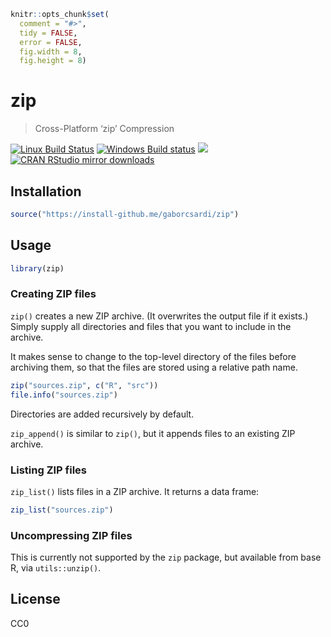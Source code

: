 
```r
knitr::opts_chunk$set(
  comment = "#>",
  tidy = FALSE,
  error = FALSE,
  fig.width = 8,
  fig.height = 8)
```

# zip

> Cross-Platform 'zip' Compression

[![Linux Build Status](https://travis-ci.org/gaborcsardi/zip.svg?branch=master)](https://travis-ci.org/gaborcsardi/zip)
[![Windows Build status](https://ci.appveyor.com/api/projects/status/github/gaborcsardi/zip?svg=true)](https://ci.appveyor.com/project/gaborcsardi/zip)
[![](http://www.r-pkg.org/badges/version/zip)](http://www.r-pkg.org/pkg/zip)
[![CRAN RStudio mirror downloads](http://cranlogs.r-pkg.org/badges/zip)](http://www.r-pkg.org/pkg/zip)

## Installation

```r
source("https://install-github.me/gaborcsardi/zip")
```

## Usage

```r
library(zip)
```

### Creating ZIP files

`zip()` creates a new ZIP archive. (It overwrites the output file if it
exists.) Simply supply all directories and files that you want to include
in the archive.

It makes sense to change to the top-level directory of the files before
archiving them, so that the files are stored using a relative path name.

```r
zip("sources.zip", c("R", "src"))
file.info("sources.zip")
```

Directories are added recursively by default.

`zip_append()` is similar to `zip()`, but it appends files to an existing
ZIP archive.

### Listing ZIP files

`zip_list()` lists files in a ZIP archive. It returns a data frame:

```r
zip_list("sources.zip")
```

### Uncompressing ZIP files

This is currently not supported by the `zip` package, but available from
base R, via `utils::unzip()`.

## License

CC0
